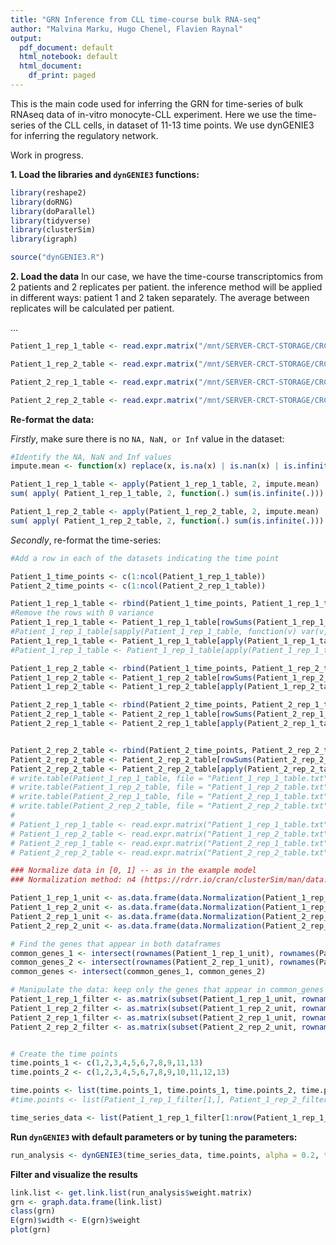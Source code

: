 ```yaml
---
title: "GRN Inference from CLL time-course bulk RNA-seq"
author: "Malvina Marku, Hugo Chenel, Flavien Raynal"
output:
  pdf_document: default
  html_notebook: default
  html_document:
    df_print: paged
---
```


This is the main code used for inferring the GRN for time-series of bulk RNAseq data of in-vitro monocyte-CLL experiment. Here we use the time-series of the CLL cells, in dataset of 11-13 time points. We use dynGENIE3 for inferring the regulatory network.

Work in progress. 

**1. Load the libraries and `dynGENIE3` functions:**

```r
library(reshape2)
library(doRNG)
library(doParallel)
library(tidyverse)
library(clusterSim)
library(igraph)

source("dynGENIE3.R")
```

**2. Load the data**
In our case, we have the time-course transcriptomics from 2 patients and 2 replicates per patient. the inference method will be applied in different ways:
\item patient 1 and 2 taken separately. The average between replicates will be calculated per patient.
\item ...

```r
Patient_1_rep_1_table <- read.expr.matrix("/mnt/SERVER-CRCT-STORAGE/CRCT21/Private/CLL_dec2020/RNAseqBulk_Eq21_Eq9/Gene_counts_tables/Gene_counts_Patient1_rep1_TPM.txt",form = "rows.are.genes")

Patient_1_rep_2_table <- read.expr.matrix("/mnt/SERVER-CRCT-STORAGE/CRCT21/Private/CLL_dec2020/RNAseqBulk_Eq21_Eq9/Gene_counts_tables/Gene_counts_Patient1_rep2_TPM.txt", form = "rows.are.genes")

Patient_2_rep_1_table <- read.expr.matrix("/mnt/SERVER-CRCT-STORAGE/CRCT21/Private/CLL_dec2020/RNAseqBulk_Eq21_Eq9/Gene_counts_tables/Gene_counts_Patient2_rep1_TPM.txt", form = "rows.are.genes")

Patient_2_rep_2_table <- read.expr.matrix("/mnt/SERVER-CRCT-STORAGE/CRCT21/Private/CLL_dec2020/RNAseqBulk_Eq21_Eq9/Gene_counts_tables/Gene_counts_Patient2_rep2_TPM.txt", form = "rows.are.genes")
```

**Re-format the data:**

_Firstly_, make sure there is no `NA, NaN, or Inf` value in the dataset: 

```r
#Identify the NA, NaN and Inf values
impute.mean <- function(x) replace(x, is.na(x) | is.nan(x) | is.infinite(x) | is.factor(x), mean(x, na.rm = TRUE))

Patient_1_rep_1_table <- apply(Patient_1_rep_1_table, 2, impute.mean)
sum( apply( Patient_1_rep_1_table, 2, function(.) sum(is.infinite(.))) )

Patient_1_rep_2_table <- apply(Patient_1_rep_2_table, 2, impute.mean)
sum( apply( Patient_1_rep_2_table, 2, function(.) sum(is.infinite(.))) )


```
_Secondly_, re-format the time-series:

```r
#Add a row in each of the datasets indicating the time point

Patient_1_time_points <- c(1:ncol(Patient_1_rep_1_table))
Patient_2_time_points <- c(1:ncol(Patient_2_rep_1_table))

Patient_1_rep_1_table <- rbind(Patient_1_time_points, Patient_1_rep_1_table)
#Remove the rows with 0 variance
Patient_1_rep_1_table <- Patient_1_rep_1_table[rowSums(Patient_1_rep_1_table[]) > 0,] #removes all allways-zero lines
#Patient_1_rep_1_table[sapply(Patient_1_rep_1_table, function(v) var(v, na.rm=TRUE)!=0), ]
Patient_1_rep_1_table <- Patient_1_rep_1_table[apply(Patient_1_rep_1_table, 1, var, na.rm=TRUE) >= 0.2, ] #removes all variance_0 lines
#Patient_1_rep_1_table <- Patient_1_rep_1_table[apply(Patient_1_rep_1_table, 1, var) >= 0.2, ]

Patient_1_rep_2_table <- rbind(Patient_1_time_points, Patient_1_rep_2_table)
Patient_1_rep_2_table <- Patient_1_rep_2_table[rowSums(Patient_1_rep_2_table[]) > 0,]
Patient_1_rep_2_table <- Patient_1_rep_2_table[apply(Patient_1_rep_2_table, 1, var, na.rm=TRUE) >= 0.2, ] #removes all variance_0 lines#removes all allways-zero lines

Patient_2_rep_1_table <- rbind(Patient_2_time_points, Patient_2_rep_1_table)
Patient_2_rep_1_table <- Patient_2_rep_1_table[rowSums(Patient_2_rep_1_table[]) > 0,] #removes all allways-zero lines
Patient_2_rep_1_table <- Patient_2_rep_1_table[apply(Patient_2_rep_1_table, 1, var, na.rm=TRUE) >= 0.2, ] #removes all variance_0 lines#removes all allways-zero lines


Patient_2_rep_2_table <- rbind(Patient_2_time_points, Patient_2_rep_2_table)
Patient_2_rep_2_table <- Patient_2_rep_2_table[rowSums(Patient_2_rep_2_table[]) > 0,] #removes all allways-zero lines
Patient_2_rep_2_table <- Patient_2_rep_2_table[apply(Patient_2_rep_2_table, 1, var, na.rm=TRUE) >= 0.2, ] #removes all variance_0 lines#removes all allways-zero lines
# write.table(Patient_1_rep_1_table, file = "Patient_1_rep_1_table.txt")
# write.table(Patient_1_rep_2_table, file = "Patient_1_rep_2_table.txt")
# write.table(Patient_2_rep_1_table, file = "Patient_2_rep_1_table.txt")
# write.table(Patient_2_rep_2_table, file = "Patient_2_rep_2_table.txt")
# 
# Patient_1_rep_1_table <- read.expr.matrix("Patient_1_rep_1_table.txt",form = "rows.are.genes")
# Patient_1_rep_2_table <- read.expr.matrix("Patient_1_rep_2_table.txt", form = "rows.are.genes")
# Patient_2_rep_1_table <- read.expr.matrix("Patient_2_rep_1_table.txt", form = "rows.are.genes")
# Patient_2_rep_2_table <- read.expr.matrix("Patient_2_rep_2_table.txt", form = "rows.are.genes")

### Normalize data in [0, 1] -- as in the example model
### Normalization method: n4 (https://rdrr.io/cran/clusterSim/man/data.Normalization.html)

Patient_1_rep_1_unit <- as.data.frame(data.Normalization(Patient_1_rep_1_table, type = "n4", normalization = "column" ))
Patient_1_rep_2_unit <- as.data.frame(data.Normalization(Patient_1_rep_2_table, type = "n4", normalization = "column" ))
Patient_2_rep_1_unit <- as.data.frame(data.Normalization(Patient_2_rep_1_table, type = "n4", normalization = "column" ))
Patient_2_rep_2_unit <- as.data.frame(data.Normalization(Patient_2_rep_2_table, type = "n4", normalization = "column" ))

# Find the genes that appear in both dataframes
common_genes_1 <- intersect(rownames(Patient_1_rep_1_unit), rownames(Patient_1_rep_2_unit))
common_genes_2 <- intersect(rownames(Patient_2_rep_1_unit), rownames(Patient_2_rep_2_unit))
common_genes <- intersect(common_genes_1, common_genes_2)

# Manipulate the data: keep only the genes that appear in common_genes
Patient_1_rep_1_filter <- as.matrix(subset(Patient_1_rep_1_unit, rownames(Patient_1_rep_1_unit) %in% common_genes))
Patient_1_rep_2_filter <- as.matrix(subset(Patient_1_rep_2_unit, rownames(Patient_1_rep_2_unit) %in% common_genes))
Patient_2_rep_1_filter <- as.matrix(subset(Patient_2_rep_1_unit, rownames(Patient_2_rep_1_unit) %in% common_genes))
Patient_2_rep_2_filter <- as.matrix(subset(Patient_2_rep_2_unit, rownames(Patient_2_rep_2_unit) %in% common_genes))


# Create the time points
time.points_1 <- c(1,2,3,4,5,6,7,8,9,11,13)
time.points_2 <- c(1,2,3,4,5,6,7,8,9,10,11,12,13)

time.points <- list(time.points_1, time.points_1, time.points_2, time.points_2)
#time.points <- list(Patient_1_rep_1_filter[1,], Patient_1_rep_2_filter[1,], Patient_2_rep_1_filter[1,], Patient_2_rep_2_filter[1,])

time_series_data <- list(Patient_1_rep_1_filter[1:nrow(Patient_1_rep_1_filter),], Patient_1_rep_2_filter[1:nrow(Patient_1_rep_2_filter),], Patient_2_rep_1_filter[1:nrow(Patient_2_rep_1_filter),], Patient_2_rep_2_filter[1:nrow(Patient_2_rep_2_filter),])
```
**Run `dynGENIE3` with default parameters or by tuning the parameters:**

```r
run_analysis <- dynGENIE3(time_series_data, time.points, alpha = 0.2, tree.method = "RF", SS.data=NULL, K = "sqrt", ntrees = 1000, regulators = NULL, ncores = 12, verbose = FALSE, seed = NULL)

```

**Filter and visualize the results**
```r
link.list <- get.link.list(run_analysis$weight.matrix)
grn <- graph.data.frame(link.list)
class(grn)
E(grn)$width <- E(grn)$weight
plot(grn)

```
